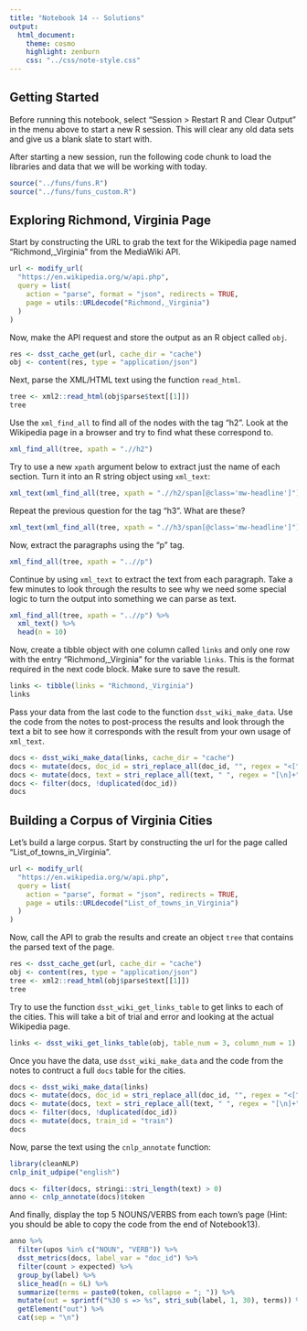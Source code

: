 ```yaml
---
title: "Notebook 14 -- Solutions"
output:
  html_document:
    theme: cosmo
    highlight: zenburn
    css: "../css/note-style.css"
---
```


## Getting Started

Before running this notebook, select "Session > Restart R and Clear Output" in
the menu above to start a new R session. This will clear any old data sets and
give us a blank slate to start with.

After starting a new session, run the following code chunk to load the
libraries and data that we will be working with today.

```r
source("../funs/funs.R")
source("../funs/funs_custom.R")
```

## Exploring Richmond, Virginia Page

Start by constructing the URL to grab the text for the Wikipedia page named
"Richmond,_Virginia" from the MediaWiki API.

```r
url <- modify_url(
  "https://en.wikipedia.org/w/api.php",
  query = list(
    action = "parse", format = "json", redirects = TRUE,
    page = utils::URLdecode("Richmond,_Virginia")
  )
)
```


Now, make the API request and store the output as an R object called `obj`.

```r
res <- dsst_cache_get(url, cache_dir = "cache")
obj <- content(res, type = "application/json")
```

Next, parse the XML/HTML text using the function `read_html`.

```r
tree <- xml2::read_html(obj$parse$text[[1]])
tree
```

Use the `xml_find_all` to find all of the nodes with the tag "h2". Look at the
Wikipedia page in a browser and try to find what these correspond to.

```r
xml_find_all(tree, xpath = ".//h2")
```

Try to use a new `xpath` argument below to extract just the name of each 
section. Turn it into an R string object using `xml_text`:

```r
xml_text(xml_find_all(tree, xpath = ".//h2/span[@class='mw-headline']"))
```

Repeat the previous question for the tag "h3". What are these?

```r
xml_text(xml_find_all(tree, xpath = ".//h3/span[@class='mw-headline']"))
```

Now, extract the paragraphs using the "p" tag.

```r
xml_find_all(tree, xpath = "..//p")
```

Continue by using `xml_text` to extract the text from each paragraph. Take a 
few minutes to look through the results to see why we need some special logic
to turn the output into something we can parse as text.

```r
xml_find_all(tree, xpath = "..//p") %>%
  xml_text() %>%
  head(n = 10)
```

Now, create a tibble object with one column called `links` and only one row 
with the entry "Richmond,_Virginia" for the variable `links`. This is the format
required in the next code block. Make sure to save the result.

```r
links <- tibble(links = "Richmond,_Virginia")
links
```

Pass your data from the last code to the function `dsst_wiki_make_data`. Use
the code from the notes to post-process the results and look through the text
a bit to see how it corresponds with the result from your own usage of 
`xml_text`.

```r
docs <- dsst_wiki_make_data(links, cache_dir = "cache")
docs <- mutate(docs, doc_id = stri_replace_all(doc_id, "", regex = "<[^>]+>"))
docs <- mutate(docs, text = stri_replace_all(text, " ", regex = "[\n]+"))
docs <- filter(docs, !duplicated(doc_id))
docs
```

## Building a Corpus of Virginia Cities

Let's build a large corpus. Start by constructing the url for the page
called "List_of_towns_in_Virginia".

```r
url <- modify_url(
  "https://en.wikipedia.org/w/api.php",
  query = list(
    action = "parse", format = "json", redirects = TRUE,
    page = utils::URLdecode("List_of_towns_in_Virginia")
  )
)
```

Now, call the API to grab the results and create an object `tree` that contains
the parsed text of the page.

```r
res <- dsst_cache_get(url, cache_dir = "cache")
obj <- content(res, type = "application/json")
tree <- xml2::read_html(obj$parse$text[[1]])
tree
```

Try to use the function `dsst_wiki_get_links_table` to get links to each of
the cities. This will take a bit of trial and error and looking at the actual
Wikipedia page.

```r
links <- dsst_wiki_get_links_table(obj, table_num = 3, column_num = 1)
```

Once you have the data, use `dsst_wiki_make_data` and the code from the notes
to contruct a full `docs` table for the cities.

```r
docs <- dsst_wiki_make_data(links)
docs <- mutate(docs, doc_id = stri_replace_all(doc_id, "", regex = "<[^>]+>"))
docs <- mutate(docs, text = stri_replace_all(text, " ", regex = "[\n]+"))
docs <- filter(docs, !duplicated(doc_id))
docs <- mutate(docs, train_id = "train")
docs
```

Now, parse the text using the `cnlp_annotate` function:

```r
library(cleanNLP)
cnlp_init_udpipe("english")

docs <- filter(docs, stringi::stri_length(text) > 0)
anno <- cnlp_annotate(docs)$token
```

And finally, display the top 5 NOUNS/VERBS from each town's page (Hint: you 
should be able to copy the code from the end of Notebook13).

```r
anno %>%
  filter(upos %in% c("NOUN", "VERB")) %>%
  dsst_metrics(docs, label_var = "doc_id") %>%
  filter(count > expected) %>%
  group_by(label) %>%
  slice_head(n = 6L) %>%
  summarize(terms = paste0(token, collapse = "; ")) %>%
  mutate(out = sprintf("%30 s => %s", stri_sub(label, 1, 30), terms)) %>%
  getElement("out") %>%
  cat(sep = "\n")
```

